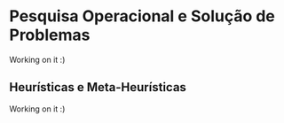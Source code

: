 # Pesquisa Operacional e Solução de Problemas

Working on it :)

## Heurísticas e Meta-Heurísticas

Working on it :)